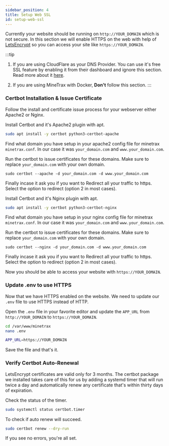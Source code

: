 ```yaml
---
sidebar_position: 4
title: Setup Web SSL
id: setup-web-ssl
---
```



Currently your website should be running on `http://YOUR_DOMAIN` which is not secure.
In this section we will enable HTTPS on the web with help of [LetsEncrypt](https://letsencrypt.org) so you can access your site like `https://YOUR_DOMAIN`.

:::tip
1. If you are using CloudFlare as your DNS Provider. You can use it's free SSL feature by enabling it from their dashboard and ignore this section.
Read more about it [here](https://www.cloudflare.com/ssl/).

2. If you are using MineTrax with Docker, **Don't** follow this section.
:::

### Certbot Installation & Issue Certificate

Follow the install and certificate issue process for your webserver either Apache2 or Nginx.

<Tabs groupId="apache-nginx">
  <TabItem value="apache" label="Apache2">

Install Certbot and it's Apache2 plugin with apt.

```bash
sudo apt install -y certbot python3-certbot-apache
```

Find what domain you have setup in your apache2 config file for minetrax `minetrax.conf`. In our case it was `your_domain.com` and `www.your_domain.com`.

Run the certbot to issue certificates for these domains. Make sure to replace `your_domain.com` with your own domain.

```
sudo certbot --apache -d your_domain.com -d www.your_domain.com
```

Finally incase it ask you if you want to Redirect all your traffic to https. Select the option to redirect (option 2 in most cases).

  </TabItem>
  <TabItem value="nginx" label="Nginx">

Install Certbot and it's Nginx plugin with apt.

```bash
sudo apt install -y certbot python3-certbot-nginx
```

Find what domain you have setup in your nginx config file for minetrax `minetrax.conf`. In our case it was `your_domain.com` and `www.your_domain.com`.

Run the certbot to issue certificates for these domains. Make sure to replace `your_domain.com` with your own domain.

```
sudo certbot --nginx -d your_domain.com -d www.your_domain.com
```

Finally incase it ask you if you want to Redirect all your traffic to https. Select the option to redirect (option 2 in most cases).

  </TabItem>
</Tabs>

Now you should be able to access your website with `https://YOUR_DOMAIN`.

### Update .env to use HTTPS

Now that we have HTTPS enabled on the website. We need to update our `.env` file to use HTTPS instead of HTTP.

Open the `.env` file in your favorite editor and update the `APP_URL` from `http://YOUR_DOMAIN` to `https://YOUR_DOMAIN`.

```bash
cd /var/www/minetrax
nano .env
```

```bash
APP_URL=https://YOUR_DOMAIN
```

Save the file and that's it.


### Verify Certbot Auto-Renewal

LetsEncrypt certificates are valid only for 3 months. 
The certbot package we installed takes care of this for us by adding a systemd timer that will run twice a day and automatically renew any certificate that's within thirty days of expiration.

Check the status of the timer.
```bash
sudo systemctl status certbot.timer
```

To check if auto renew will succeed.

```bash
sudo certbot renew --dry-run
```
If you see no errors, you're all set. 
